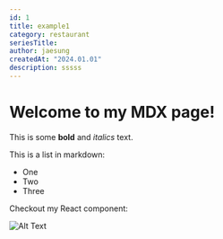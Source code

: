 ```yaml
---
id: 1
title: example1
category: restaurant
seriesTitle:
author: jaesung
createdAt: "2024.01.01"
description: sssss
---
```

# Welcome to my MDX page!


This is some **bold** and _italics_ text.

This is a list in markdown:

- One
- Two
- Three

Checkout my React component:

![Alt Text](/daily/1/1.svg)
